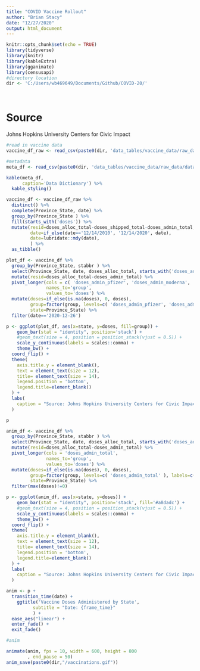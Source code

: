 ```yaml
---
title: "COVID Vaccine Rollout"
author: "Brian Stacy"
date: "12/27/2020"
output: html_document
---
```


```r
knitr::opts_chunk$set(echo = TRUE)
library(tidyverse)
library(knitr)
library(kableExtra)
library(gganimate)
library(censusapi)
#directory location
dir <- 'C:/Users/wb469649/Documents/Github/COVID-20/'




```

# Source

 Johns Hopkins University Centers for Civic Impact 
 
```r

#read in vaccine data
vaccine_df_raw <- read_csv(paste0(dir, 'data_tables/vaccine_data/raw_data/vaccine_data_us_state_timeline.csv'))

#metadata
meta_df <- read_csv(paste0(dir, 'data_tables/vaccine_data/raw_data/data_dictionary.csv'))


```
 
```r

kable(meta_df,
      caption='Data Dictionary') %>%
  kable_styling()

```
 
```r

vaccine_df <- vaccine_df_raw %>%
  distinct() %>%
  complete(Province_State, date) %>%
  group_by(Province_State ) %>%
  fill(starts_with('doses')) %>%
  mutate(resid=doses_alloc_total-doses_shipped_total-doses_admin_total,
         date=if_else(date=='12/14/2010', '12/14/2020', date),
         date=lubridate::mdy(date),
         ) %>%
  as_tibble()

```
 
 
 
```r

plot_df <- vaccine_df %>%
  group_by(Province_State, stabbr ) %>%
  select(Province_State, date, doses_alloc_total, starts_with('doses_admin'),doses_shipped_total ) %>%
  mutate(resid=doses_alloc_total-doses_admin_total) %>%
  pivot_longer(cols = c( 'doses_admin_pfizer', 'doses_admin_moderna', 'doses_admin_unknown' ),
               names_to='group',
               values_to='doses') %>%
  mutate(doses=if_else(is.na(doses), 0, doses),
         group=factor(group, levels=c( 'doses_admin_pfizer', 'doses_admin_moderna','doses_admin_unknown' ), labels=c( 'Pfizer', 'Moderna', 'Not Specified' )),
         state=Province_State) %>%
  filter(date=='2020-12-26')

p <- ggplot(plot_df, aes(x=state, y=doses, fill=group)) +
    geom_bar(stat = "identity", position='stack') +
    #geom_text(size = 4, position = position_stack(vjust = 0.5)) +
    scale_y_continuous(labels = scales::comma) +
    theme_bw() +
  coord_flip() +
  theme(
    axis.title.y = element_blank(),
    text = element_text(size = 12),
    title= element_text(size = 14),
    legend.position = 'bottom',
    legend.title=element_blank()
  ) +
  labs(
    caption = "Source: Johns Hopkins University Centers for Civic Impact.  https://coronavirus.jhu.edu/vaccines"
  )

p


```
 
 
```r

anim_df <- vaccine_df %>%
  group_by(Province_State, stabbr ) %>%
  select(Province_State, date, doses_alloc_total, starts_with('doses_admin'),doses_shipped_total ) %>%
  mutate(resid=doses_alloc_total-doses_admin_total) %>%
  pivot_longer(cols = 'doses_admin_total',
               names_to='group',
               values_to='doses') %>%
  mutate(doses=if_else(is.na(doses), 0, doses),
         group=factor(group, levels=c( 'doses_admin_total' ), labels=c( 'Total' )),
         state=Province_State) %>%
  filter(max(doses)!=0)

p <- ggplot(anim_df, aes(x=state, y=doses)) +
    geom_bar(stat = "identity", position='stack', fill='#a8dadc') +
    #geom_text(size = 4, position = position_stack(vjust = 0.5)) +
    scale_y_continuous(labels = scales::comma) +
    theme_bw() +
  coord_flip() +
  theme(
    axis.title.y = element_blank(),
    text = element_text(size = 12),
    title= element_text(size = 14),
    legend.position = 'bottom',
    legend.title=element_blank()
  ) +
  labs(
    caption = "Source: Johns Hopkins University Centers for Civic Impact.  https://coronavirus.jhu.edu/vaccines"
  )

anim <- p +
  transition_time(date) +
    ggtitle('Vaccine Doses Administered by State',
          subtitle = "Date: {frame_time}"
          ) +
  ease_aes("linear") +
  enter_fade() +
  exit_fade()

#anim

animate(anim, fps = 10, width = 600, height = 800
        , end_pause = 50)
anim_save(paste0(dir,"/vaccinations.gif"))




```
 
 